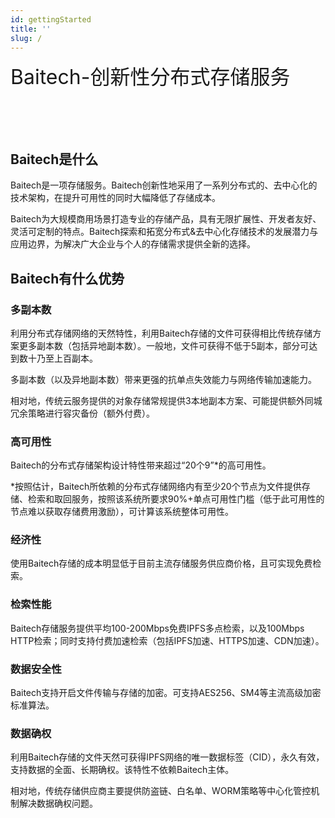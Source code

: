 ```yaml
---
id: gettingStarted
title: ''
slug: /
---
```




<font size="6">Baitech-创新性分布式存储服务</font><br/><br/>



<br/>

<br/>

## Baitech是什么

Baitech是一项存储服务。Baitech创新性地采用了一系列分布式的、去中心化的技术架构，在提升可用性的同时大幅降低了存储成本。

Baitech为大规模商用场景打造专业的存储产品，具有无限扩展性、开发者友好、灵活可定制的特点。Baitech探索和拓宽分布式&去中心化存储技术的发展潜力与应用边界，为解决广大企业与个人的存储需求提供全新的选择。

## Baitech有什么优势

### 多副本数

利用分布式存储网络的天然特性，利用Baitech存储的文件可获得相比传统存储方案更多副本数（包括异地副本数）。一般地，文件可获得不低于5副本，部分可达到数十乃至上百副本。

多副本数（以及异地副本数）带来更强的抗单点失效能力与网络传输加速能力。

相对地，传统云服务提供的对象存储常规提供3本地副本方案、可能提供额外同城冗余策略进行容灾备份（额外付费）。

### 高可用性

Baitech的分布式存储架构设计特性带来超过“20个9”*的高可用性。

*按照估计，Baitech所依赖的分布式存储网络内有至少20个节点为文件提供存储、检索和取回服务，按照该系统所要求90%+单点可用性门槛（低于此可用性的节点难以获取存储费用激励），可计算该系统整体可用性。

### 经济性

使用Baitech存储的成本明显低于目前主流存储服务供应商价格，且可实现免费检索。

### 检索性能

Baitech存储服务提供平均100-200Mbps免费IPFS多点检索，以及100Mbps HTTP检索；同时支持付费加速检索（包括IPFS加速、HTTPS加速、CDN加速）。

### 数据安全性

Baitech支持开启文件传输与存储的加密。可支持AES256、SM4等主流高级加密标准算法。

### 数据确权

利用Baitech存储的文件天然可获得IPFS网络的唯一数据标签（CID），永久有效，支持数据的全面、长期确权。该特性不依赖Baitech主体。

相对地，传统存储供应商主要提供防盗链、白名单、WORM策略等中心化管控机制解决数据确权问题。
